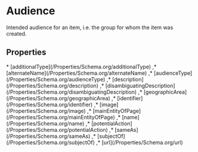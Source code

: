# Audience

Intended audience for an item, i.e. the group for whom the item was created.

## Properties

<Grid>
* [additionalType](/Properties/Schema.org/additionalType)
,* [alternateName](/Properties/Schema.org/alternateName)
,* [audienceType](/Properties/Schema.org/audienceType)
,* [description](/Properties/Schema.org/description)
,* [disambiguatingDescription](/Properties/Schema.org/disambiguatingDescription)
,* [geographicArea](/Properties/Schema.org/geographicArea)
,* [identifier](/Properties/Schema.org/identifier)
,* [image](/Properties/Schema.org/image)
,* [mainEntityOfPage](/Properties/Schema.org/mainEntityOfPage)
,* [name](/Properties/Schema.org/name)
,* [potentialAction](/Properties/Schema.org/potentialAction)
,* [sameAs](/Properties/Schema.org/sameAs)
,* [subjectOf](/Properties/Schema.org/subjectOf)
,* [url](/Properties/Schema.org/url)

</Grid>

